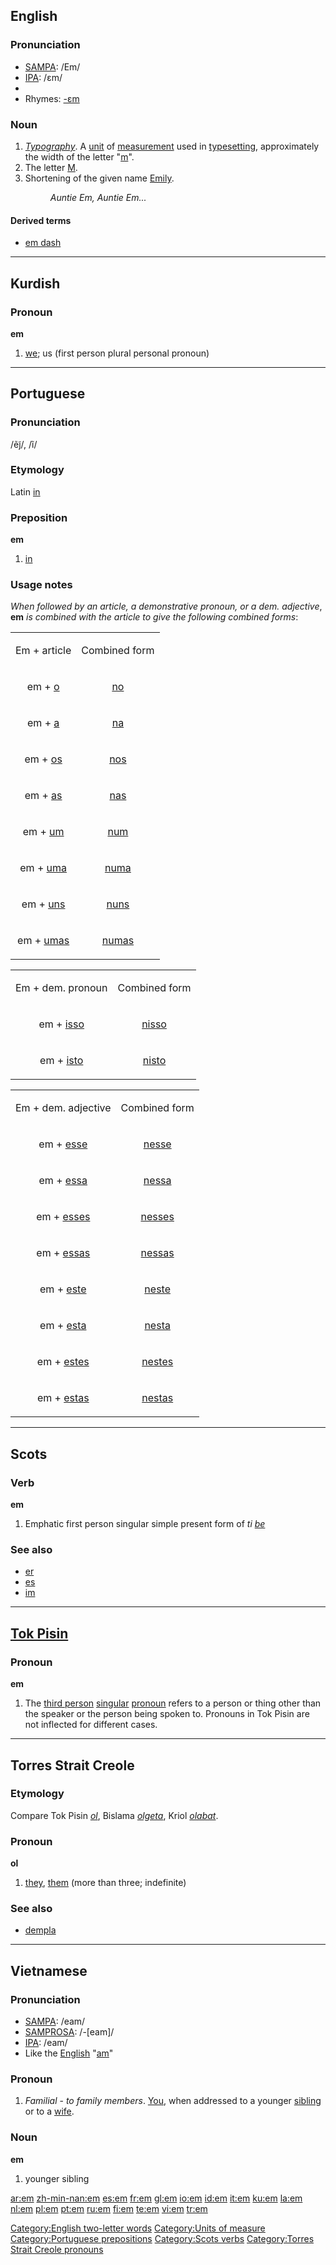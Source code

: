 {{see|'em}}
==English==

===Pronunciation===
*[[SAMPA]]: /Em/
*[[International Phonetic Alphabet|IPA]]: /ɛm/
*{{audio|en-us-em.ogg|Audio (US)}}
*Rhymes: [[Rhymes:English:-ɛm|-ɛm]]

===Noun===
{{en-noun}}

# ''[[Typography]]''. A [[unit]] of [[measure]]ment used in [[typesetting]], approximately the width of the letter "[[m]]".
# The letter [[M]].
# Shortening of the given name [[Emily]].
#:''Auntie Em, Auntie Em...''

====Derived terms====
*[[em dash]]

[[Category:English two-letter words]]
[[Category:Units of measure]]

----

==Kurdish==

===Pronoun===
'''em'''

# [[we]]; us (first person plural personal pronoun)

----

==Portuguese==

===Pronunciation===
/ẽj̃/, /ĩ/

===Etymology===
Latin [[in]]

===Preposition===
'''em'''

# [[in]]

===Usage notes===
''When followed by an article, a demonstrative pronoun, or a dem. adjective'', '''em''' ''is combined with the article to give the following combined forms'':

{| border="1" align="center" cellpadding="5"
|-
|Em + article
|Combined form

|-
|align="center"|em + [[o]]
|align="center"|[[no]]

|-
|align="center"|em + [[a]]
|align="center"|[[na]]

|-
|align="center"|em + [[os]]
|align="center"|[[nos]]

|-
|align="center"|em + [[as]]
|align="center"|[[nas]]

|-
|align="center"|em + [[um]]
|align="center"|[[num]]

|-
|align="center"|em + [[uma]]
|align="center"|[[numa]]

|-
|align="center"|em + [[uns]]
|align="center"|[[nuns]]

|-
|align="center"|em + [[umas]]
|align="center"|[[numas]]

|}

{| border="1" align="center" cellpadding="5"
|-
|Em + dem. pronoun
|Combined form

|-
|align="center"|em + [[isso]]
|align="center"|[[nisso]]

|-
|align="center"|em + [[isto]]
|align="center"|[[nisto]]

|}

{| border="1" align="center" cellpadding="5"
|-
|Em + dem. adjective
|Combined form

|-
|align="center"|em + [[esse]]
|align="center"|[[nesse]]

|-
|align="center"|em + [[essa]]
|align="center"|[[nessa]]

|-
|align="center"|em + [[esses]]
|align="center"|[[nesses]]

|-
|align="center"|em + [[essas]]
|align="center"|[[nessas]]

|-
|align="center"|em + [[este]]
|align="center"|[[neste]]

|-
|align="center"|em + [[esta]]
|align="center"|[[nesta]]

|-
|align="center"|em + [[estes]]
|align="center"|[[nestes]]

|-
|align="center"|em + [[estas]]
|align="center"|[[nestas]]

|}

[[Category:Portuguese prepositions]]

----

==Scots==

===Verb===
'''em'''

# {{context|South Scots||lang=sco}} Emphatic first person singular simple present form of ''ti [[be]]''

===See also===
*[[er]]
*[[es]]
*[[im]]

[[Category:Scots verbs]]

----

==[[Tok Pisin]]==

===Pronoun===
'''em'''

# The [[third person]] [[singular]] [[pronoun]] refers to a person or thing other than the speaker or the person being spoken to. Pronouns in Tok Pisin are not inflected for different cases.

----

==Torres Strait Creole==

===Etymology===
Compare Tok Pisin ''[[ol#Tok_Pisin|ol]]'', Bislama ''[[olgeta]]'', Kriol ''[[olabat]]''.

===Pronoun===
'''ol'''

# [[they]], [[them]] (more than three; indefinite)

===See also===
*[[dempla]]

[[Category:Torres Strait Creole pronouns]]

----

==Vietnamese==

===Pronunciation===
*[[SAMPA]]: /eam/
*[[SAMPROSA]]: /-<nowiki>[</nowiki>eam<nowiki>]</nowiki>/
*[[International Phonetic Alphabet|IPA]]: /eam/
*Like the [[English]] "[[Am#English|am]]"

===Pronoun===
{{infl|vi|pronoun}}

# ''Familial'' - ''to family members''. [[You]], when addressed to a younger [[sibling]] or to a [[wife]].

===Noun===
'''em'''

# younger sibling

[[ar:em]]
[[zh-min-nan:em]]
[[es:em]]
[[fr:em]]
[[gl:em]]
[[io:em]]
[[id:em]]
[[it:em]]
[[ku:em]]
[[la:em]]
[[nl:em]]
[[pl:em]]
[[pt:em]]
[[ru:em]]
[[fi:em]]
[[te:em]]
[[vi:em]]
[[tr:em]]
